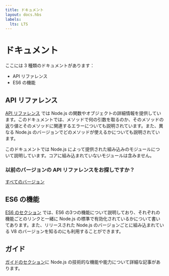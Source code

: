 ```yaml
---
title: ドキュメント
layout: docs.hbs
labels:
  lts: LTS
---
```



<!-- # About Docs -->
# ドキュメント

<!-- There are three types of documentation available on this website: -->
ここには 3 種類のドキュメントがあります：

<!-- * API reference documentation -->
<!-- * ES6 features -->
<!-- * Frequently asked questions -->
* API リファレンス
* ES6 の機能

<!-- ### API Reference Documentation -->
## API リファレンス

<!-- The [API reference documentation](https://nodejs.org/api/) provides detailed information about a function or object in Node.js. This documentation indicates what arguments a method accepts, the return value of that method, and what errors may be related to that method. It also indicates which methods are available for different versions of Node.js. -->
[API リファレンス](https://nodejs.org/api/) では Node.js の関数やオブジェクトの詳細情報を提供しています。このドキュメントでは、メソッドで何の引数を取るのか、そのメソッドの返り値とそのメソッドに関連するエラーについても説明されています。また、異なる Node.js のバージョンでどのメソッドが使えるかについても説明されています。

<!-- This documentation describes the built-in modules provided by Node.js. It does not document modules provided by the community. -->
このドキュメントでは Node.js によって提供された組み込みのモジュールについて説明しています。コアに組み込まれていないモジュールは含みません。

<div className="highlight-box">

### 以前のバージョンの API リファレンスをお探しですか？

<NodeApiVersionLinks />

[すべてのバージョン](https://nodejs.org/docs/)

</div>

<!-- ### ES6 Features -->
## ES6 の機能

<!-- The [ES6 section](/en/docs/es6/) describes the three ES6 feature groups, and details which features are enabled by default in Node.js, alongside explanatory links. It also shows how to find version of V8 shipped with a particular Node.js release. -->
[ES6 のセクション](/ja/docs/es6/) では、ES6 の3つの機能について説明しており、それぞれの機能ごとのリンクと一緒に Node.js の標準で有効化されているかについて書いてあります。また、リリースされた Node.js のバージョンごとに組み込まれている V8 のバージョンを知るのにも利用することができます。

<!-- ### Guides -->
## ガイド

<!-- The [Guides section](/en/docs/guides/) has long-form, in-depth articles about Node.js technical features and capabilities. -->
[ガイドのセクション](/ja/docs/guides)に Node.js の技術的な機能や能力について詳細な記事があります。
